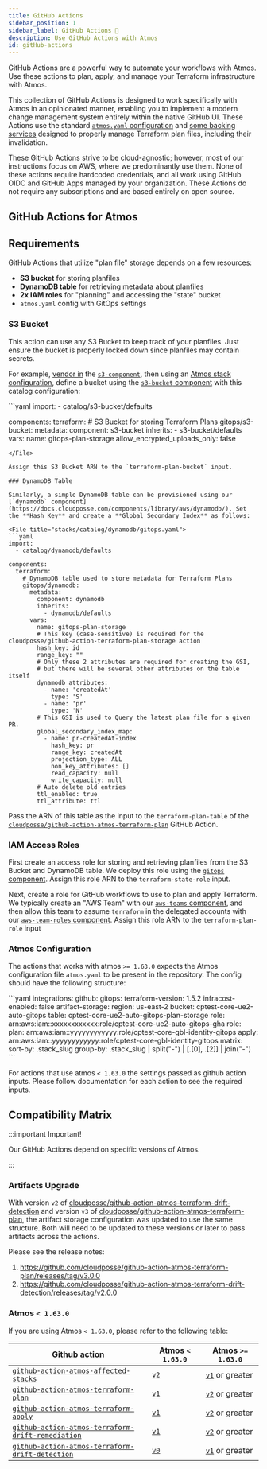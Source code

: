 ```yaml
---
title: GitHub Actions
sidebar_position: 1
sidebar_label: GitHub Actions 🚀
description: Use GitHub Actions with Atmos
id: gitHub-actions
---
```


<Intro>
GitHub Actions are a powerful way to automate your workflows with Atmos. Use these actions to plan, apply, and manage your Terraform infrastructure with Atmos.
</Intro>

This collection of GitHub Actions is designed to work specifically with Atmos in an opinionated manner, enabling you to implement a modern change management system entirely within the native GitHub UI. These Actions use the standard [`atmos.yaml` configuration](/cli/configuration/#integrations) and [some backing services](#requirements) designed to properly manage Terraform plan files, including their invalidation.

These GitHub Actions strive to be cloud-agnostic; however, most of our instructions focus on AWS, where we predominantly use them. None of these actions require hardcoded credentials, and all work using GitHub OIDC and GitHub Apps managed by your organization. These Actions do not require any subscriptions and are based entirely on open source.

## GitHub Actions for Atmos

<DocCardList/>

## Requirements

GitHub Actions that utilize "plan file" storage depends on a few resources:
* **S3 bucket** for storing planfiles
* **DynamoDB table** for retrieving metadata about planfiles
* **2x IAM roles** for "planning" and accessing the "state" bucket
* `atmos.yaml` config with GitOps settings

### S3 Bucket

This action can use any S3 Bucket to keep track of your planfiles. Just ensure the bucket is properly locked down since planfiles may contain secrets.

For example, [vendor in](/vendoring/vendor) the [`s3-component`](https://docs.cloudposse.com/components/library/aws/s3-bucket/), then using an [Atmos stack configuration](/learn/stacks/), define a bucket using the [`s3-bucket` component](https://github.com/cloudposse/terraform-aws-components/tree/main/modules/s3-bucket) with this catalog configuration:

<File title="stacks/catalog/s3-bucket/gitops.yaml">
```yaml
import:
  - catalog/s3-bucket/defaults

components:
  terraform:
    # S3 Bucket for storing Terraform Plans
    gitops/s3-bucket:
      metadata:
        component: s3-bucket
        inherits:
          - s3-bucket/defaults
      vars:
        name: gitops-plan-storage
        allow_encrypted_uploads_only: false
```
</File>

Assign this S3 Bucket ARN to the `terraform-plan-bucket` input.

### DynamoDB Table

Similarly, a simple DynamoDB table can be provisioned using our [`dynamodb` component](https://docs.cloudposse.com/components/library/aws/dynamodb/). Set the **Hash Key** and create a **Global Secondary Index** as follows:

<File title="stacks/catalog/dynamodb/gitops.yaml">
```yaml
import:
  - catalog/dynamodb/defaults

components:
  terraform:
    # DynamoDB table used to store metadata for Terraform Plans
    gitops/dynamodb:
      metadata:
        component: dynamodb
        inherits:
          - dynamodb/defaults
      vars:
        name: gitops-plan-storage
        # This key (case-sensitive) is required for the cloudposse/github-action-terraform-plan-storage action
        hash_key: id
        range_key: ""
        # Only these 2 attributes are required for creating the GSI,
        # but there will be several other attributes on the table itself
        dynamodb_attributes:
          - name: 'createdAt'
            type: 'S'
          - name: 'pr'
            type: 'N'
        # This GSI is used to Query the latest plan file for a given PR.
        global_secondary_index_map:
          - name: pr-createdAt-index
            hash_key: pr
            range_key: createdAt
            projection_type: ALL
            non_key_attributes: []
            read_capacity: null
            write_capacity: null
        # Auto delete old entries
        ttl_enabled: true
        ttl_attribute: ttl
```
</File>

Pass the ARN of this table as the input to the `terraform-plan-table` of the [`cloudposse/github-action-atmos-terraform-plan`](https://github.com/cloudposse/github-action-atmos-terraform-plan) GitHub Action.

### IAM Access Roles

First create an access role for storing and retrieving planfiles from the S3 Bucket and DynamoDB table. We deploy this role using the [`gitops` component](https://docs.cloudposse.com/components/library/aws/gitops/). Assign this role ARN to the `terraform-state-role` input.

Next, create a role for GitHub workflows to use to plan and apply Terraform. We typically create an "AWS Team" with our [`aws-teams` component](https://docs.cloudposse.com/components/library/aws/aws-teams/), and then allow this team to assume `terraform` in the delegated accounts with our [`aws-team-roles` component](https://docs.cloudposse.com/components/library/aws/aws-team-roles/). Assign this role ARN to the `terraform-plan-role` input

### Atmos Configuration

The actions that works with atmos `>= 1.63.0` expects the Atmos configuration file `atmos.yaml` to be present in the repository.
The config should have the following structure:

<File title="rootfs/usr/local/etc/atmos/atmos.yaml">
```yaml
integrations:
  github:
    gitops:
      terraform-version: 1.5.2
      infracost-enabled: false
      artifact-storage:
        region: us-east-2
        bucket: cptest-core-ue2-auto-gitops
        table: cptest-core-ue2-auto-gitops-plan-storage
        role: arn:aws:iam::xxxxxxxxxxxx:role/cptest-core-ue2-auto-gitops-gha
      role:
        plan: arn:aws:iam::yyyyyyyyyyyy:role/cptest-core-gbl-identity-gitops
        apply: arn:aws:iam::yyyyyyyyyyyy:role/cptest-core-gbl-identity-gitops
      matrix:
        sort-by: .stack_slug
        group-by: .stack_slug | split("-") | [.[0], .[2]] | join("-")
```
</File>

For actions that use atmos `< 1.63.0` the settings passed as github action inputs.
Please follow documentation for each action to see the required inputs.


## Compatibility Matrix

:::important Important!

Our GitHub Actions depend on specific versions of Atmos.

:::

### Artifacts Upgrade

With version `v2` of
[cloudposse/github-action-atmos-terraform-drift-detection](https://github.com/cloudposse/github-action-atmos-terraform-drift-detection)
and version `v3` of
[cloudposse/github-action-atmos-terraform-plan](https://github.com/cloudposse/github-action-atmos-terraform-plan), the
artifact storage configuration was updated to use the same structure. Both will need to be updated to these versions or
later to pass artifacts across the actions.

Please see the release notes:

1. https://github.com/cloudposse/github-action-atmos-terraform-plan/releases/tag/v3.0.0
1. https://github.com/cloudposse/github-action-atmos-terraform-drift-detection/releases/tag/v2.0.0

### Atmos `< 1.63.0`

If you are using Atmos `< 1.63.0`, please refer to the following table:

| Github action                                                                                                                      | Atmos `< 1.63.0`                                                                              | Atmos `>= 1.63.0`                                                                                        |
| ---------------------------------------------------------------------------------------------------------------------------------- | --------------------------------------------------------------------------------------------- | -------------------------------------------------------------------------------------------------------- |
| [`github-action-atmos-affected-stacks`](https://github.com/cloudposse/github-action-atmos-affected-stacks)                         | [`v2`](https://github.com/cloudposse/github-action-atmos-affected-stacks/tree/v2)             | [`v1`](https://github.com/cloudposse/github-action-atmos-affected-stacks/tree/v1) or greater             |
| [`github-action-atmos-terraform-plan`](https://github.com/cloudposse/github-action-atmos-terraform-plan)                           | [`v1`](https://github.com/cloudposse/github-action-atmos-terraform-plan/tree/v1)              | [`v2`](https://github.com/cloudposse/github-action-atmos-terraform-plan/tree/v2) or greater              |
| [`github-action-atmos-terraform-apply`](https://github.com/cloudposse/github-action-atmos-terraform-apply)                         | [`v1`](https://github.com/cloudposse/github-action-atmos-terraform-apply/tree/v1)             | [`v2`](https://github.com/cloudposse/github-action-atmos-terraform-apply/tree/v2) or greater             |
| [`github-action-atmos-terraform-drift-remediation`](https://github.com/cloudposse/github-action-atmos-terraform-drift-remediation) | [`v1`](https://github.com/cloudposse/github-action-atmos-terraform-drift-remediation/tree/v1) | [`v2`](https://github.com/cloudposse/github-action-atmos-terraform-drift-remediation/tree/v2) or greater |
| [`github-action-atmos-terraform-drift-detection`](https://github.com/cloudposse/github-action-atmos-terraform-drift-detection)     | [`v0`](https://github.com/cloudposse/github-action-atmos-terraform-drift-detection/tree/v0)   | [`v1`](https://github.com/cloudposse/github-action-atmos-terraform-drift-detection/tree/v1) or greater   |
